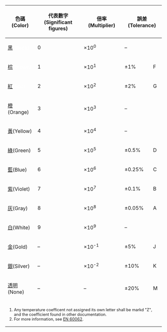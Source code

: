 {| class="wikitable" style="text-align:center" align=center width=500
|-
!width=80|色碼(Color)
!代表數字(Significant<br>figures)
!倍率(Multiplier)
!colspan=2 width=100|誤差(Tolerance)
!colspan=2 width=100|溫度系數(Temp. Coefficient) (ppm/K)

|- style="background:black; color:white"
| <font color=white>[[黑色|黑]](Black)</font> || 0 || &times;10<sup>0</sup>  ||colspan=2| – || 250 || U
|- style="background:#964B00; color:white"
| <font color=white>[[棕色|棕]](Brown)</font> || 1 || &times;10<sup>1</sup>  || ±1%    || F || 100 || S
|- style="background:#FF0000; color:white" 
| <font color=white>[[紅色|紅]](Red)</font>   || 2 || &times;10<sup>2</sup>  || ±2%    || G ||  50 || R
|- bgcolor = "#FFA500" 
| [[橙色|橙]](Orange)          || 3 || &times;10<sup>3</sup>  ||colspan=2| – ||  15 || P
|- bgcolor = "#FFFF00" 
| [[黃色|黃]](Yellow)                         || 4 || &times;10<sup>4</sup>  ||colspan=2| – ||  25 || Q
|- bgcolor = "#9ACD32" 
| [[綠色|綠]](Green)                          || 5 || &times;10<sup>5</sup>  || ±0.5%  || D ||  20 || Z
|- bgcolor = "#6495ED" 
| [[藍色|藍]](Blue)                           || 6 || &times;10<sup>6</sup>  || ±0.25% || C ||  10 || Z
|- bgcolor = "#EE82EE" 
| [[紫色|紫]](Violet)          || 7 || &times;10<sup>7</sup>  || ±0.1%  || B ||   5 || M
|- bgcolor = "#A0A0A0" 
| [[灰色|灰]](Gray)                      || 8 || &times;10<sup>8</sup>  || ±0.05% || A ||   1 || K
|- bgcolor = "#FFFFFF" 
| [[白色|白]](White)                          || 9 || &times;10<sup>9</sup>  ||colspan=2| – ||colspan=2|– 
|- bgcolor = "#CFB53B" 
| [[金色|金]](Gold)              || – || &times;10<sup>-1</sup> || ±5%    || J ||colspan=2|– 
|- bgcolor = "#C0C0C0" 
| [[銀色|銀]](Silver)          || – || &times;10<sup>-2</sup> || ±10%   || K ||colspan=2|– 
|-
| [[透明]](None)                               || – ||          –             || ±20%   || M ||colspan=2|– 
|-
|colspan=7 height=2|
|-
|colspan=7 style="text-align:left; font-size:0.8em"|
# Any temperature coefficent not assigned its own letter shall be markd "Z", and the coefficient found in other documentation.
# For more information, see [[EN 60062]]. 
|}